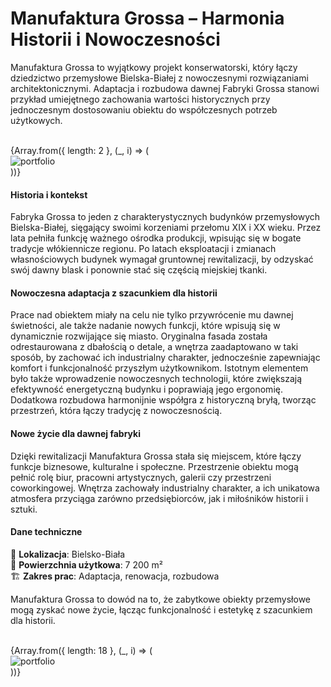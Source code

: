 
# **Manufaktura Grossa – Harmonia Historii i Nowoczesności**

Manufaktura Grossa to wyjątkowy projekt konserwatorski, który łączy dziedzictwo przemysłowe Bielska-Białej z nowoczesnymi rozwiązaniami architektonicznymi. Adaptacja i rozbudowa dawnej Fabryki Grossa stanowi przykład umiejętnego zachowania wartości historycznych przy jednoczesnym dostosowaniu obiektu do współczesnych potrzeb użytkowych.

<br />

<div
  style={{
    display: "grid",
    gridTemplateColumns: "repeat(2, 1fr)",
    gap: "14px",
  }}
>
  {Array.from({ length: 2 }, (_, i) => (
    <div key={i} style={{}}>
      <Zoom>
        <img
          alt="portfolio"
          src={`/compressed/kon/${i + 1}.jpg`}
          style={{
            width: "100%",
            height: "auto",
            display: "block",
            margin: "0 auto",
            backgroundColor: "white",
          }}
        />
      </Zoom>
    </div>
  ))}
</div>

#### **Historia i kontekst**

Fabryka Grossa to jeden z charakterystycznych budynków przemysłowych Bielska-Białej, sięgający swoimi korzeniami przełomu XIX i XX wieku. Przez lata pełniła funkcję ważnego ośrodka produkcji, wpisując się w bogate tradycje włókiennicze regionu. Po latach eksploatacji i zmianach własnościowych budynek wymagał gruntownej rewitalizacji, by odzyskać swój dawny blask i ponownie stać się częścią miejskiej tkanki.

#### **Nowoczesna adaptacja z szacunkiem dla historii**

Prace nad obiektem miały na celu nie tylko przywrócenie mu dawnej świetności, ale także nadanie nowych funkcji, które wpisują się w dynamicznie rozwijające się miasto. Oryginalna fasada została odrestaurowana z dbałością o detale, a wnętrza zaadaptowano w taki sposób, by zachować ich industrialny charakter, jednocześnie zapewniając komfort i funkcjonalność przyszłym użytkownikom. Istotnym elementem było także wprowadzenie nowoczesnych technologii, które zwiększają efektywność energetyczną budynku i poprawiają jego ergonomię. Dodatkowa rozbudowa harmonijnie współgra z historyczną bryłą, tworząc przestrzeń, która łączy tradycję z nowoczesnością.

#### **Nowe życie dla dawnej fabryki**

Dzięki rewitalizacji Manufaktura Grossa stała się miejscem, które łączy funkcje biznesowe, kulturalne i społeczne. Przestrzenie obiektu mogą pełnić rolę biur, pracowni artystycznych, galerii czy przestrzeni coworkingowej. Wnętrza zachowały industrialny charakter, a ich unikatowa atmosfera przyciąga zarówno przedsiębiorców, jak i miłośników historii i sztuki.

#### **Dane techniczne**

📍 **Lokalizacja**: Bielsko-Biała  
📏 **Powierzchnia użytkowa**: 7 200 m²  
🏗 **Zakres prac**: Adaptacja, renowacja, rozbudowa

Manufaktura Grossa to dowód na to, że zabytkowe obiekty przemysłowe mogą zyskać nowe życie, łącząc funkcjonalność i estetykę z szacunkiem dla historii.

<br />

<div
  style={{
    display: "grid",
    gridTemplateColumns: "repeat(3, 1fr)",
    gap: "14px",
  }}
>
  {Array.from({ length: 18 }, (_, i) => (
    <div
      key={i}
      style={{}}
      style={{
        display: "flex",
        flexDirection: "column",
        alignItems: "center",
        textAlign: "center",
        transition: "all 0.3s ease-in-out",
      }}
    >
      <Zoom>
        <img
          alt="portfolio"
          src={`/compressed/kon/${i + 3}.jpg`}
          style={{
            width: "100%",
            height: "auto",
            display: "block",
            margin: "0 auto",
            backgroundColor: "white",
            minHeight: 300,
            objectFit: "cover",
            transition: "opacity 0.3s ease-in-out",
          }}
        />
      </Zoom>
    </div>
  ))}
</div>
